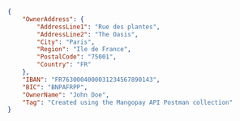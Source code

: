 ```json REST  
{
    "OwnerAddress": {
        "AddressLine1": "Rue des plantes",
        "AddressLine2": "The Oasis",
        "City": "Paris",
        "Region": "Ile de France",
        "PostalCode": "75001",
        "Country": "FR"
    },
    "IBAN": "FR7630004000031234567890143",
    "BIC": "BNPAFRPP",
    "OwnerName": "John Doe",
    "Tag": "Created using the Mangopay API Postman collection"
}  
```